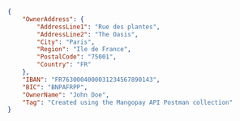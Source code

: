 ```json REST  
{
    "OwnerAddress": {
        "AddressLine1": "Rue des plantes",
        "AddressLine2": "The Oasis",
        "City": "Paris",
        "Region": "Ile de France",
        "PostalCode": "75001",
        "Country": "FR"
    },
    "IBAN": "FR7630004000031234567890143",
    "BIC": "BNPAFRPP",
    "OwnerName": "John Doe",
    "Tag": "Created using the Mangopay API Postman collection"
}  
```